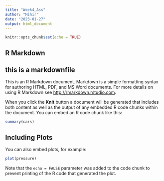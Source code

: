 ---
title: "Week4_Ass"
author: "Mihir"
date: "2023-01-27"
output: html_document
---

```{r setup, include=FALSE}
knitr::opts_chunk$set(echo = TRUE)
```

## R Markdown

## this is a markdownfile
This is an R Markdown document. Markdown is a simple formatting syntax for authoring HTML, PDF, and MS Word documents. For more details on using R Markdown see <http://rmarkdown.rstudio.com>.

When you click the **Knit** button a document will be generated that includes both content as well as the output of any embedded R code chunks within the document. You can embed an R code chunk like this:

```{r cars}
summary(cars)
```

## Including Plots

You can also embed plots, for example:

```{r pressure, echo=FALSE}
plot(pressure)
```

Note that the `echo = FALSE` parameter was added to the code chunk to prevent printing of the R code that generated the plot.
